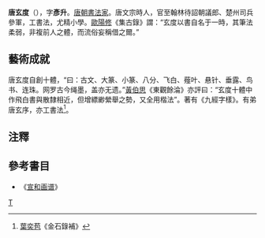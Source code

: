 '''唐玄度'''（{{bd|？||？||}}），字'''彥升'''。[[唐朝|唐朝]][[書法家|書法家]]。唐文宗時人，官至翰林待詔朝議郎、楚州司兵參軍，工書法，尤精小學。[[歐陽修|歐陽修]]《集古錄》謂：“玄度以書自名于一時，其筆法柔弱，非複前人之體，而流俗妄稱借之爾。”

== 藝術成就 ==
唐玄度自創十體，“曰：古文、大篆、小篆、八分、飞白、薤叶、悬针、垂露、鸟书、连珠。网罗古今绳墨，盖亦无遗。”[[黃伯思|黃伯思]]《東觀餘淪》亦評曰：“玄度十體中作飛白書與散隸相近，但增縹緲縈舉之勢，又全用楷法”。著有《九經字樣》。有弟唐玄序，亦工書法<ref>[[葉奕苞|葉奕苞]]《金石錄補》</ref>。

== 注釋 ==
<div class="references-small">
<references />
</div>

== 參考書目 ==
* 《[[宣和画谱|宣和画谱]]》

[[Category:唐朝書法家|T]]